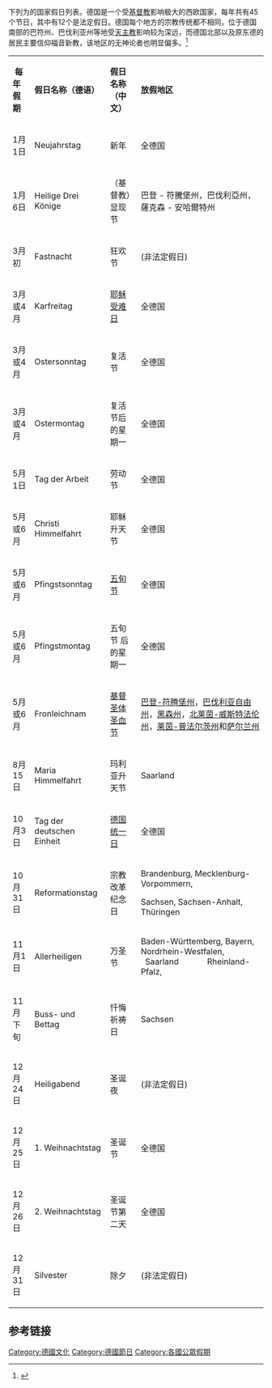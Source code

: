 下列为的国家假日列表。德国是一个受[[基督教|基督教]]影响极大的西欧国家，每年共有45个节日，其中有12个是法定假日。德国每个地方的宗教传统都不相同，位于德国南部的巴符州、巴伐利亚州等地受[[天主教|天主教]]影响较为深远，而德国北部以及原东德的居民主要信仰福音新教，该地区的无神论者也明显偏多。<ref>{{Cite web |url=http://www.dw.com/zh/%E4%BA%86%E8%A7%A3%E5%BE%B7%E5%9B%BD%E5%AE%97%E6%95%99%E5%81%87%E6%97%A5-%E5%85%8D%E5%BE%97%E7%B3%8A%E6%B6%82%E8%BF%87%E8%8A%82/a-19283918 |title=了解德国宗教假日 免得糊涂过节 |accessdate=2020-10-10 |archive-date=2018-06-04 |archive-url=https://web.archive.org/web/20180604080605/http://www.dw.com/zh/%E4%BA%86%E8%A7%A3%E5%BE%B7%E5%9B%BD%E5%AE%97%E6%95%99%E5%81%87%E6%97%A5-%E5%85%8D%E5%BE%97%E7%B3%8A%E6%B6%82%E8%BF%87%E8%8A%82/a-19283918 |dead-url=no }}</ref>
{| class="wikitable"
| '''每年假期'''
|'''假日名称（德语）'''
|'''假日名称（中文）'''
|'''放假地区'''
|-
|1月1日
|Neujahrstag
|新年
|全德国
|-
|1月6日
|Heilige Drei Könige
|（基督教）显现节
|巴登 - 符騰堡州，巴伐利亞州，薩克森 - 安哈爾特州
|-
|3月初
|Fastnacht
|狂欢节
|(非法定假日)
|-
|3月或4月
|Karfreitag
|[[耶穌受難日|耶稣受难日]]
|全德国
|-
|3月或4月
|Ostersonntag
|复活节
|全德国
|-
|3月或4月
|Ostermontag
|复活节后的星期一
|全德国
|-
|5月1日
|Tag der Arbeit
|劳动节
|全德国
|-
|5月或6月
|Christi Himmelfahrt
|耶稣升天节
|全德国
|-
|5月或6月
|Pfingstsonntag
|[[五旬節|五旬节]]
|全德国
|-
|5月或6月
|Pfingstmontag
|五旬节
后的星期一
|全德国
|-
|5月或6月
|Fronleichnam
|[[基督聖體聖血節|基督圣体圣血节]]
|[[巴登-符腾堡州|巴登-符腾堡州]]，[[巴伐利亚自由州|巴伐利亚自由州]]，[[黑森州|黑森州]]，[[北莱茵-威斯特法伦州|北莱茵-威斯特法伦州]]，[[莱茵-普法尔茨州|莱茵-普法尔茨州]]和[[萨尔兰州|萨尔兰州]]
|-
|8月15日
|Maria Himmelfahrt
|玛利亚升天节
|Saarland
|-
|10月3日
|Tag der deutschen Einheit
|[[德國統一日|德国统一日]]
|全德国
|-
|10月31日
|Reformationstag
|宗教改革纪念日
|Brandenburg,  Mecklenburg-Vorpommern,               

Sachsen, Sachsen-Anhalt, Thüringen
|-
|11月1日
|Allerheiligen
|万圣节
|Baden-Württemberg, Bayern, Nordrhein-Westfalen,    Saarland              Rheinland-Pfalz,           
|-
|11月下旬
|Buss- und Bettag
|忏悔祈祷日
|Sachsen
|-
|12月24日
|Heiligabend
|圣诞夜
|(非法定假日)
|-
|12月25日
|1. Weihnachtstag
|圣诞节
|全德国
|-
|12月26日
|2. Weihnachtstag
|圣诞节第二天
|全德国
|-
|12月31日
|Silvester
|除夕
|(非法定假日)
|}

==参考链接==

[[Category:德國文化|Category:德國文化]]
[[Category:德國節日|Category:德國節日]]
[[Category:各國公眾假期|Category:各國公眾假期]]